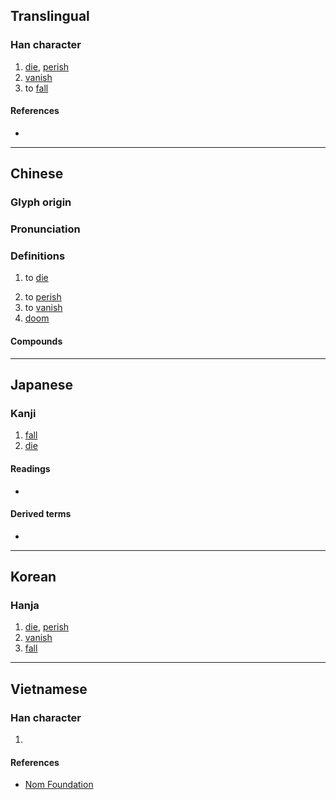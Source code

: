{{also|殒|隕}}
{{character info/new}}
==Translingual==

===Han character===
{{Han char|rn=78|rad=歹|as=10|sn=14|four=16286|canj=MNRBC|ids=⿰歹員}}

# [[die]], [[perish]]
# [[vanish]]
# to [[fall]]

====References====
* {{Han ref|kx=0582.240|dkj=16535|dj=0975.210|hdz=21392.040|uh=6B9E|ud=27550|bh=E266|bd=57958}}

----

==Chinese==
{{zh-forms|s=殒}}

===Glyph origin===
{{Han etym}}

===Pronunciation===
{{zh-pron
|m=yǔn
|c=wan5
|mc=y
|oc=y
|ma=
|cat=v
}}

===Definitions===
{{zh-hanzi}}

# to [[die]]
#: {{zh-syn|死}}
# to [[perish]]
# to [[vanish]]
# [[doom]]

====Compounds====
{{zh-der|殞命|殞石|殞落}}

----

==Japanese==

===Kanji===
{{ja-kanji|grade=|rs=歹10}}

# [[fall]]
# [[die]]

====Readings====
* {{ja-readings
|goon=いん<ゐん
|kanon=いん<ゐん
|kun=お-ちる, お-とす, し-ぬ}}

====Derived terms====
* {{ja-l|殞石}}

----

==Korean==

===Hanja===
{{ko-hanja|hangeul=운|eumhun=|rv=un|mr=un|y=wun}}

# [[die]], [[perish]]
# [[vanish]]
# [[fall]]

----

==Vietnamese==

===Han character===
{{vi-hantu|rs=歹10|vẫn}}

# {{defn|lang=vi|sort=歹10}}

====References====
* [http://nomfoundation.org/common/nom_details.php?codepoint=6b9e Nom Foundation]